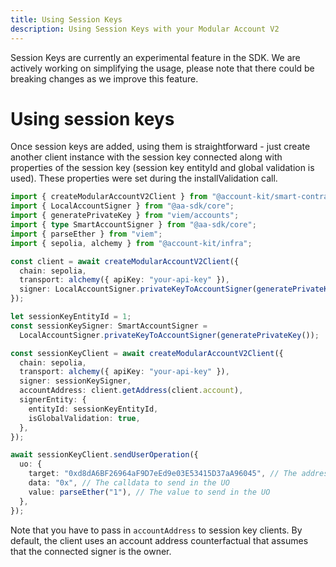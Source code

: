 ```yaml
---
title: Using Session Keys
description: Using Session Keys with your Modular Account V2
---
```


<Tip>
  Session Keys are currently an experimental feature in the SDK. We are actively
  working on simplifying the usage, please note that there could be breaking
  changes as we improve this feature.
</Tip>

# Using session keys

Once session keys are added, using them is straightforward - just create another client instance with the session key connected along with properties of the session key (session key entityId and global validation is used). These properties were set during the installValidation call.

```ts twoslash
import { createModularAccountV2Client } from "@account-kit/smart-contracts";
import { LocalAccountSigner } from "@aa-sdk/core";
import { generatePrivateKey } from "viem/accounts";
import { type SmartAccountSigner } from "@aa-sdk/core";
import { parseEther } from "viem";
import { sepolia, alchemy } from "@account-kit/infra";

const client = await createModularAccountV2Client({
  chain: sepolia,
  transport: alchemy({ apiKey: "your-api-key" }),
  signer: LocalAccountSigner.privateKeyToAccountSigner(generatePrivateKey()),
});

let sessionKeyEntityId = 1;
const sessionKeySigner: SmartAccountSigner =
  LocalAccountSigner.privateKeyToAccountSigner(generatePrivateKey());

const sessionKeyClient = await createModularAccountV2Client({
  chain: sepolia,
  transport: alchemy({ apiKey: "your-api-key" }),
  signer: sessionKeySigner,
  accountAddress: client.getAddress(client.account),
  signerEntity: {
    entityId: sessionKeyEntityId,
    isGlobalValidation: true,
  },
});

await sessionKeyClient.sendUserOperation({
  uo: {
    target: "0xd8dA6BF26964aF9D7eEd9e03E53415D37aA96045", // The address to call in the UO
    data: "0x", // The calldata to send in the UO
    value: parseEther("1"), // The value to send in the UO
  },
});
```

Note that you have to pass in `accountAddress` to session key clients. By default, the client uses an account address counterfactual that assumes that the connected signer is the owner.
